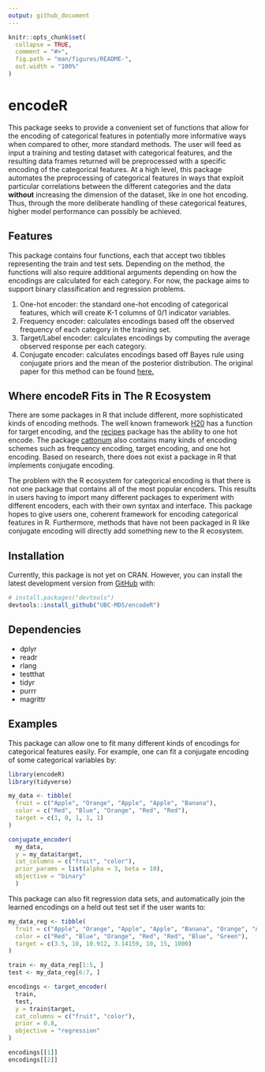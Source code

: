 ```yaml
---
output: github_document
---
```


<!-- README.md is generated from README.Rmd. Please edit that file -->

```r
knitr::opts_chunk$set(
  collapse = TRUE,
  comment = "#>",
  fig.path = "man/figures/README-",
  out.width = "100%"
)
```

# encodeR

<!-- badges: start -->
<!-- badges: end -->

  This package seeks to provide a convenient set of functions that allow for the encoding of categorical features in potentially more informative ways when compared to other, more standard methods. The user will feed as input a training and testing dataset with categorical features, and the resulting data frames returned will be preprocessed with a specific encoding of the categorical features. At a high level, this package automates the preprocessing of categorical features in ways that exploit particular correlations between the different categories and the data **without** increasing the dimension of the dataset, like in one hot encoding. Thus, through the more deliberate handling of these categorical features, higher model performance can possibly be achieved.
  
## Features

  This package contains four functions, each that accept two tibbles representing the train and test sets. Depending on the method, the functions will also require additional arguments depending on how the encodings are calculated for each category. For now, the package aims to support binary classification and regression problems.

1. One-hot encoder: the standard one-hot encoding of categorical features, which will create K-1 columns of 0/1 indicator variables.
2. Frequency encoder: calculates encodings based off the observed frequency of each category in the training set.
3. Target/Label encoder: calculates encodings by computing the average observed response per each category.
4. Conjugate encoder: calculates encodings based off Bayes rule using conjugate priors and the mean of the posterior distribution. The original paper for this method can be found [here.](https://arxiv.org/pdf/1904.13001.pdf)

## Where encodeR Fits in The R Ecosystem
There are some packages in R that include different, more sophisticated kinds of encoding methods. The well known framework [H20](http://docs.h2o.ai/h2o/latest-stable/h2o-docs/data-munging/target-encoding.html) has a function for target encoding, and the [recipes](https://cran.r-project.org/web/packages/recipes/recipes.pdf) package has the ability to one hot encode. The package [cattonum](https://cran.r-project.org/web/packages/cattonum/cattonum.pdf) also contains many kinds of encoding schemes such as frequency encoding, target encoding, and one hot encoding. Based on research, there does not exist a package in R that implements  conjugate encoding.

The problem with the R ecosystem for categorical encoding is that there is not one package that contains all of the most popular encoders. This results in users having to import many different packages to experiment with different encoders, each with their own syntax and interface. This package hopes to give users one, coherent framework for encoding categorical features in R. Furthermore, methods that have not been packaged in R like conjugate encoding will directly add something new to the R ecosystem.

## Installation

<!-- You can install the released version of encodeR from [CRAN](https://CRAN.R-project.org) with: -->

<!-- ``` r -->
<!-- install.packages("encodeR") -->
<!-- ``` -->

Currently, this package is not yet on CRAN. However, you can install the latest development version from [GitHub](https://github.com/) with:

``` r
# install.packages("devtools")
devtools::install_github("UBC-MDS/encodeR")
```

## Dependencies
- dplyr
- readr
- rlang
- testthat
- tidyr
- purrr
- magrittr

## Examples

This package can allow one to fit many different kinds of encodings for categorical features easily. For example, one can fit a conjugate encoding of some categorical variables by:

```r
library(encodeR)
library(tidyverse)

my_data <- tibble(
  fruit = c("Apple", "Orange", "Apple", "Apple", "Banana"),
  color = c("Red", "Blue", "Orange", "Red", "Red"),
  target = c(1, 0, 1, 1, 1)
)

conjugate_encoder(
  my_data,
  y = my_data$target,
  cat_columns = c("fruit", "color"),
  prior_params = list(alpha = 3, beta = 10), 
  objective = "binary"
  )
```

This package can also fit regression data sets, and automatically join the learned encodings on a held out test set if the user wants to:

```r

my_data_reg <- tibble(
  fruit = c("Apple", "Orange", "Apple", "Apple", "Banana", "Orange", "Apple"),
  color = c("Red", "Blue", "Orange", "Red", "Red", "Blue", "Green"),
  target = c(3.5, 10, 10.912, 3.14159, 10, 15, 1000)
)

train <- my_data_reg[1:5, ]
test <- my_data_reg[6:7, ]

encodings <- target_encoder(
  train,
  test,
  y = train$target,
  cat_columns = c("fruit", "color"),
  prior = 0.8, 
  objective = "regression" 
)

encodings[[1]]
encodings[[2]]

```

<!-- What is special about using `README.Rmd` instead of just `README.md`? You can include R chunks like so: -->

<!-- ```{r cars} -->
<!-- summary(cars) -->
<!-- ``` -->

<!-- You'll still need to render `README.Rmd` regularly, to keep `README.md` up-to-date. -->

<!-- You can also embed plots, for example: -->

<!-- ```{r pressure, echo = FALSE} -->
<!-- plot(pressure) -->
<!-- ``` -->

<!-- In that case, don't forget to commit and push the resulting figure files, so they display on GitHub! -->
